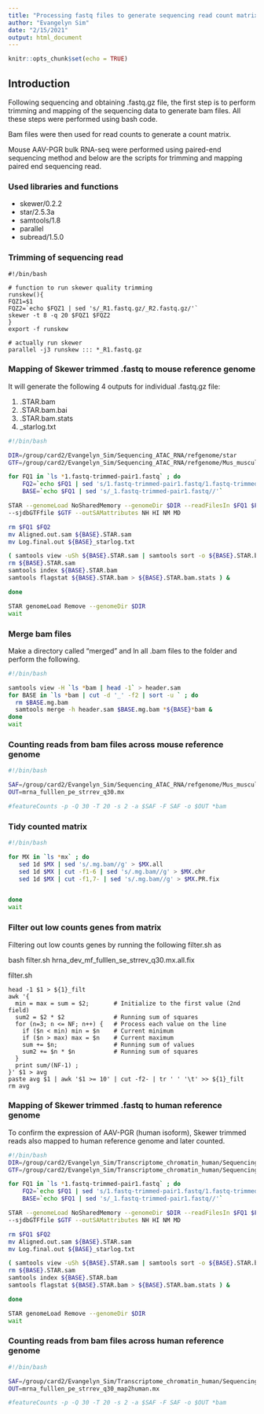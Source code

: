 ```yaml
---
title: "Processing fastq files to generate sequencing read count matrix"
author: "Evangelyn Sim"
date: "2/15/2021"
output: html_document
---
```


```r
knitr::opts_chunk$set(echo = TRUE)
```




## Introduction

Following sequencing and obtaining .fastq.gz file, the first step is to perform trimming and mapping of the sequencing data to generate bam files. All these steps were performed using bash code. 

Bam files were then used for read counts to generate a count matrix.

Mouse AAV-PGR bulk RNA-seq were performed using paired-end sequencing method and below are the scripts for trimming and mapping paired end sequencing read.


### Used libraries and functions

* skewer/0.2.2
* star/2.5.3a
* samtools/1.8
* parallel
* subread/1.5.0


### Trimming of sequencing read

    #!/bin/bash

    # function to run skewer quality trimming
    runskew(){
    FQZ1=$1
    FQZ2=`echo $FQZ1 | sed 's/_R1.fastq.gz/_R2.fastq.gz/'`
    skewer -t 8 -q 20 $FQZ1 $FQZ2
    }
    export -f runskew

    # actually run skewer
    parallel -j3 runskew ::: *_R1.fastq.gz


### Mapping of Skewer trimmed .fastq to mouse reference genome

It will generate the following 4 outputs for individual .fastq.gz file:

1. .STAR.bam
2. .STAR.bam.bai
3. .STAR.bam.stats
4. _starlog.txt

```bash

#!/bin/bash

DIR=/group/card2/Evangelyn_Sim/Sequencing_ATAC_RNA/refgenome/star
GTF=/group/card2/Evangelyn_Sim/Sequencing_ATAC_RNA/refgenome/Mus_musculus.GRCm38.96.gtf

for FQ1 in `ls *1.fastq-trimmed-pair1.fastq` ; do
    FQ2=`echo $FQ1 | sed 's/1.fastq-trimmed-pair1.fastq/1.fastq-trimmed-pair2.fastq/'`
    BASE=`echo $FQ1 | sed 's/_1.fastq-trimmed-pair1.fastq//'`

STAR --genomeLoad NoSharedMemory --genomeDir $DIR --readFilesIn $FQ1 $FQ2 --runThreadN 30 \
--sjdbGTFfile $GTF --outSAMattributes NH HI NM MD

rm $FQ1 $FQ2
mv Aligned.out.sam ${BASE}.STAR.sam
mv Log.final.out ${BASE}_starlog.txt

( samtools view -uSh ${BASE}.STAR.sam | samtools sort -o ${BASE}.STAR.bam
rm ${BASE}.STAR.sam
samtools index ${BASE}.STAR.bam
samtools flagstat ${BASE}.STAR.bam > ${BASE}.STAR.bam.stats ) &

done

STAR genomeLoad Remove --genomeDir $DIR
wait


```

### Merge bam files

Make a directory called "merged" and ln all .bam files to the folder and perform the following.

```bash
#!/bin/bash

samtools view -H `ls *bam | head -1` > header.sam
for BASE in `ls *bam | cut -d '_' -f2 | sort -u ` ; do
  rm $BASE.mg.bam
  samtools merge -h header.sam $BASE.mg.bam *${BASE}*bam &
done
wait


```


### Counting reads from bam files across mouse reference genome

```bash

#!/bin/bash

SAF=/group/card2/Evangelyn_Sim/Sequencing_ATAC_RNA/refgenome/Mus_musculus.GRCm38.96.fulllength.saf
OUT=mrna_fulllen_pe_strrev_q30.mx

#featureCounts -p -Q 30 -T 20 -s 2 -a $SAF -F SAF -o $OUT *bam


```



### Tidy counted matrix

```bash

#!/bin/bash

for MX in `ls *mx` ; do
   sed 1d $MX | sed 's/.mg.bam//g' > $MX.all
   sed 1d $MX | cut -f1-6 | sed 's/.mg.bam//g' > $MX.chr
   sed 1d $MX | cut -f1,7- | sed 's/.mg.bam//g' > $MX.PR.fix


done
wait

```

### Filter out low counts genes from matrix

Filtering out low counts genes by running the following filter.sh as 

  bash filter.sh hrna_dev_mf_fulllen_se_strrev_q30.mx.all.fix

  filter.sh

    head -1 $1 > ${1}_filt
    awk '{
      min = max = sum = $2;       # Initialize to the first value (2nd field)
      sum2 = $2 * $2              # Running sum of squares
      for (n=3; n <= NF; n++) {   # Process each value on the line
        if ($n < min) min = $n    # Current minimum
        if ($n > max) max = $n    # Current maximum
        sum += $n;                # Running sum of values
        sum2 += $n * $n           # Running sum of squares
      }
      print sum/(NF-1) ;
    }' $1 > avg
    paste avg $1 | awk '$1 >= 10' | cut -f2- | tr ' ' '\t' >> ${1}_filt
    rm avg






### Mapping of Skewer trimmed .fastq to human reference genome

To confirm the expression of AAV-PGR (human isoform), Skewer trimmed reads also mapped to human reference genome and later counted.

```bash
#!/bin/bash
DIR=/group/card2/Evangelyn_Sim/Transcriptome_chromatin_human/Sequencing_ATAC_RNA/refgenome/star
GTF=/group/card2/Evangelyn_Sim/Transcriptome_chromatin_human/Sequencing_ATAC_RNA/refgenome/star/Homo_sapiens.GRCh38.96.gtf

for FQ1 in `ls *1.fastq-trimmed-pair1.fastq` ; do
    FQ2=`echo $FQ1 | sed 's/1.fastq-trimmed-pair1.fastq/1.fastq-trimmed-pair2.fastq/'`
    BASE=`echo $FQ1 | sed 's/_1.fastq-trimmed-pair1.fastq//'`

STAR --genomeLoad NoSharedMemory --genomeDir $DIR --readFilesIn $FQ1 $FQ2 --runThreadN 30 \
--sjdbGTFfile $GTF --outSAMattributes NH HI NM MD

rm $FQ1 $FQ2
mv Aligned.out.sam ${BASE}.STAR.sam
mv Log.final.out ${BASE}_starlog.txt

( samtools view -uSh ${BASE}.STAR.sam | samtools sort -o ${BASE}.STAR.bam
rm ${BASE}.STAR.sam
samtools index ${BASE}.STAR.bam
samtools flagstat ${BASE}.STAR.bam > ${BASE}.STAR.bam.stats ) &

done

STAR genomeLoad Remove --genomeDir $DIR
wait

```


### Counting reads from bam files across human reference genome

```bash

#!/bin/bash

SAF=/group/card2/Evangelyn_Sim/Transcriptome_chromatin_human/Sequencing_ATAC_RNA/refgenome/Homo_sapiens.GRCh38.96.fulllength.saf
OUT=mrna_fulllen_pe_strrev_q30_map2human.mx

#featureCounts -p -Q 30 -T 20 -s 2 -a $SAF -F SAF -o $OUT *bam



```
